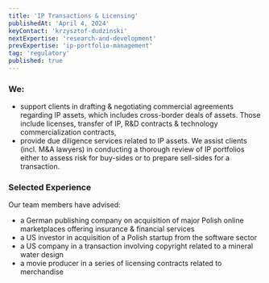 ```yaml
---
title: 'IP Transactions & Licensing'
publishedAt: 'April 4, 2024'
keyContact: 'krzysztof-dudzinski'
nextExpertise: 'research-and-development'
prevExpertise: 'ip-portfolio-management'
tag: 'regulatory'
published: true
---
```


### We:

- support clients in drafting & negotiating commercial agreements regarding IP assets, which includes cross-border deals of assets. Those include licenses, transfer of IP, R&D contracts & technology commercialization contracts,
- provide due diligence services related to IP assets. We assist clients (incl. M&A lawyers) in conducting a thorough review of IP portfolios either to assess risk for buy-sides or to prepare sell-sides for a transaction.

### Selected Experience

Our team members have advised:

- a German publishing company on acquisition of major Polish online marketplaces offering insurance & financial services
- a US investor in acquisition of a Polish startup from the software sector
- a US company in a transaction involving copyright related to a mineral water design
- a movie producer in a series of licensing contracts related to merchandise
